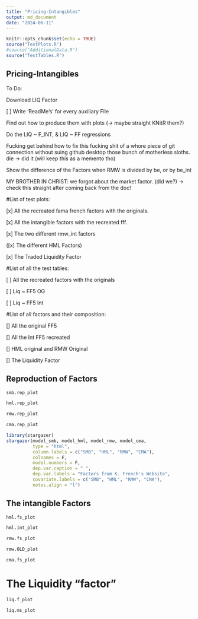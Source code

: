 ```yaml
---
title: "Pricing-Intangibles"
output: md_document
date: "2024-06-11"
---
```


```r
knitr::opts_chunk$set(echo = TRUE)
source("TestPlots.R")
#source("AdditionalData.R")
source("TestTables.R")
```

## Pricing-Intangibles

To Do:

Download LIQ Factor

[ ] Write 'ReadMe's' for every auxiliary File

Find out how to produce them with plots (-> maybe straight KNitR them?)

Do the LIQ ~ F_INT, & LIQ ~ FF regressions

Fucking get behind how to fix this fucking shit of a whore piece of git connection without suing github desktop those bunch of motherless sloths. die -> did it (will keep this as a memento tho)

Show the difference of the Factors when RMW is divided by be, or by be_int

MY BROTHER IN CHRIST: we forgot about the market factor. (did we?) -> check this straight after coming back from the doc!

#List of test plots:

[x] All the recreated fama french factors with the originals.

[x] All the intangible factors with the recreated fff.

[x] The two different rmw_int factors

([x] The different HML Factors)

[x] The Traded Liquidity Factor


#List of all the test tables:

[ ] All the recreated factors with the originals

[ ] Liq ~ FF5 OG

[ ] Liq ~ FF5 Int


#List of all factors and their composition:

[] All the original FF5

[] All the Int FF5 recreated

[] HML original and RMW Original

[] The Liquidity Factor


## Reproduction of Factors
```r
smb.rep_plot

```




```r
hml.rep_plot

```
```r
rmw.rep_plot

```

```r
cma.rep_plot

```

```r
library(stargazer)
stargazer(model_smb, model_hml, model_rmw, model_cma, 
          type = "html",
          column.labels = c("SMB", "HML", "RMW", "CMA"),
          colnames = F,
          model.numbers = F,
          dep.var.caption = " ",
          dep.var.labels = "Factors from K. French's Website",
          covariate.labels = c("SMB", "HML", "RMW", "CMA"),
          notes.align = "l")
```










## The intangible Factors


```r
hml.fs_plot 

```

```r
hml.int_plot 

```





```r
rmw.fs_plot 

```

```r
rmw.OLD_plot 

```




```r
cma.fs_plot 

```




# The Liquidity "factor"

```r
liq.f_plot 

```


```r
liq.ms_plot

```


